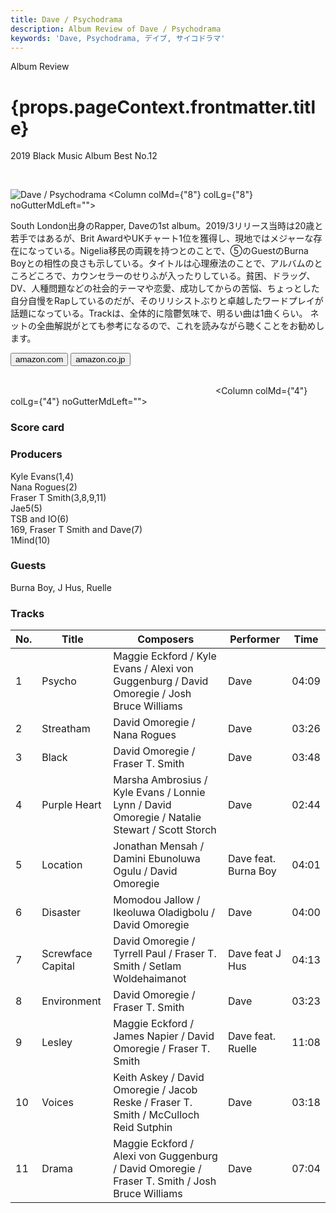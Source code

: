 ```yaml
---
title: Dave / Psychodrama
description: Album Review of Dave / Psychodrama
keywords: 'Dave, Psychodrama, デイブ, サイコドラマ'
---
```




<p className="largeP">Album Review</p>
<h1 className="h1--no--margin">{props.pageContext.frontmatter.title}</h1>
<p className="largeP"><Link to="/best50/2019/">2019 Black Music Album Best No.12</Link></p>

<br/>
<Row  className="image-card-group">
	<Column colMd={"4"} colLg={"4"} noGutterMdLeft="">
       <ImageCard>

![Dave / Psychodrama](../../images/cd/dave1L.jpg) 
</ImageCard>
	</Column>
	<Column colMd={"8"} colLg={"8"} noGutterMdLeft="">
	<p>South London出身のRapper, Daveの1st album。2019/3リリース当時は20歳と若手ではあるが、Brit AwardやUKチャート1位を獲得し、現地ではメジャーな存在になっている。Nigelia移民の両親を持つとのことで、⑤のGuestのBurna Boyとの相性の良さも示している。タイトルは心理療法のことで、アルバムのところどころで、カウンセラーのせりふが入ったりしている。貧困、ドラッグ、DV、人種問題などの社会的テーマや恋愛、成功してからの苦悩、ちょっとした自分自慢をRapしているのだが、そのリリシストぶりと卓越したワードプレイが話題になっている。Trackは、全体的に陰鬱気味で、明るい曲は1曲くらい。
	<Link href="https://note.com/nakam_24/n/neddb0587c970">ネットの全曲解説</Link>がとても参考になるので、これを読みながら聴くことをお勧めします。</p>
	<div>
	  <Button href="https://amzn.to/2WQpAvK" kind="primary" size="small" renderIcon={ArrowUpRight24}>
      amazon.com
      </Button>
      <Button href="https://amzn.to/32WsKBI" kind="secondary" size="small" renderIcon={ArrowUpRight24}>
      amazon.co.jp
      </Button>
	</div>
	<a href="https://geo.music.apple.com/jp/album/psychodrama/1453193860?mt=1&app=music&ls=1&at=11lcug" style="display:inline-block;overflow:hidden;background:url(https://linkmaker.itunes.apple.com/ja-jp/lockup.svg?releaseDate=2019-03-08&kind=album&bubble=apple_music&style=mono-black) no-repeat;width:180px;height:45px;"></a>
	<a href="https://geo.music.apple.com/jp/album/psychodrama/1453193860?app=itunes&at=11lcug" style="display:inline-block;overflow:hidden;background:url(https://linkmaker.itunes.apple.com/ja-jp/badge-lrg.svg?releaseDate=2019-03-08T00:00:00Z&kind=album&bubble=itunes_music) no-repeat;width:140px;height:45px;"></a>
</Column>
</Row>
<Row >
	<Column colMd={"4"} colLg={"4"} noGutterMdLeft="">
<div>
    <h3>Score card</h3>
	<SliderJS1 value="2" />
    <SliderJS2 value="1" />
	<SliderJS3 value="2" />
    <SliderJS4 value="8" />
</div>
</Column>
<Column colMd={"8"} colLg={"8"} noGutterMdLeft="">
<div>
<h3>Producers</h3>
<p>
Kyle Evans(1,4)
<br/>Nana Rogues(2)
<br/>Fraser T Smith(3,8,9,11)
<br/>Jae5(5)
<br/>TSB and IO(6)
<br/>169, Fraser T Smith and Dave(7)
<br/>1Mind(10)
</p>
<h3>Guests</h3>
<p>
Burna Boy, J Hus, Ruelle
</p>
</div>
</Column>
</Row>

<h3>Tracks</h3>

| No. |	 Title            |	 Composers                                                                                     |	 Performer        |	 Time |
| --- |	----------------- | ---------------------------------------------------------------------------------------------- | -------------------- | ----- |
| 1	  |	Psycho            | Maggie Eckford / Kyle Evans / Alexi von Guggenburg / David Omoregie / Josh Bruce Williams      | Dave                 |	04:09 |
| 2	  |	Streatham         | David Omoregie / Nana Rogues                                                                   | Dave                 |	03:26 |
| 3	  |	Black             | David Omoregie / Fraser T. Smith                                                               | Dave                 |	03:48 |
| 4	  |	Purple Heart      | Marsha Ambrosius / Kyle Evans / Lonnie Lynn / David Omoregie / Natalie Stewart / Scott Storch  | Dave                 |	02:44 |
| 5	  |	Location          | Jonathan Mensah / Damini Ebunoluwa Ogulu / David Omoregie                                      | Dave feat. Burna Boy |	04:01 |
| 6	  |	Disaster          | Momodou Jallow / Ikeoluwa Oladigbolu / David Omoregie                                          | Dave                 |	04:00 |
| 7	  |	Screwface Capital | David Omoregie / Tyrrell Paul / Fraser T. Smith / Setlam Woldehaimanot                         | Dave feat J Hus      |	04:13 |
| 8	  |	Environment       | David Omoregie / Fraser T. Smith                                                               | Dave                 |	03:23 |
| 9	  |	Lesley            | Maggie Eckford / James Napier / David Omoregie / Fraser T. Smith                               | Dave feat. Ruelle    |	11:08 |
| 10  |	Voices            | Keith Askey / David Omoregie / Jacob Reske / Fraser T. Smith / McCulloch Reid Sutphin          | Dave                 |	03:18 |
| 11  |	Drama             | Maggie Eckford / Alexi von Guggenburg / David Omoregie / Fraser T. Smith / Josh Bruce Williams | Dave                 |	07:04 |
